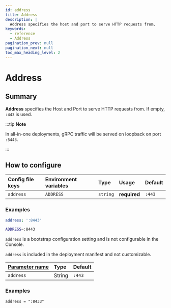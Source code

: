 ```yaml
---
id: address
title: Address
description: |
  Address specifies the host and port to serve HTTP requests from.
keywords:
  - reference
  - Address
pagination_prev: null
pagination_next: null
toc_max_heading_level: 2
---
```



# Address

## Summary

**Address** specifies the Host and Port to serve HTTP requests from. If empty, `:443` is used.

:::tip **Note**

In all-in-one deployments, gRPC traffic will be served on loopback on port `:5443`.

:::

## How to configure

<Tabs>
<TabItem label="Core" value="Core">

| **Config file keys** | **Environment variables** | **Type** | **Usage** | **Default** |
| :-- | :-- | :-- | :-- | :-- |
| `address` | `ADDRESS` | `string` | **required** | `:443` |

### Examples

```yaml
address: ':8443'
```

```bash
ADDRESS=:8443
```

</TabItem>
<TabItem label="Enterprise" value="Enterprise">

`address` is a bootstrap configuration setting and is not configurable in the Console.

</TabItem>
<TabItem label="Kubernetes" value="Kubernetes">

`address` is included in the deployment manifest and not customizable.

</TabItem>
<TabItem label="Enterprise via Terraform" value="Enterprise via Terraform">

| **[Parameter name](https://registry.terraform.io/providers/pomerium/pomerium/latest/docs/resources/settings#address-1)** | **Type** | **Default** |
| :-- | :-- | :-- |
| `address` | String | `:443` |

### Examples

```hcl
address = ":8433"
```
</TabItem>
</Tabs>
